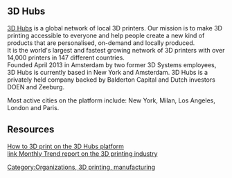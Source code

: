 ==3D Hubs==

[https://www.3dhubs.com/ 3D Hubs] is a global network of local 3D printers. Our mission is to make 3D printing accessible to everyone and help people create a new kind of products that are personalised, on-demand and locally produced.<br />

It is the world's largest and fastest growing network of 3D printers with over 14,000 printers in 147 different countries.<br />

Founded April 2013 in Amsterdam by two former 3D Systems employees, 3D Hubs is currently based in New York and Amsterdam. 3D Hubs is a privately held company backed by Balderton Capital and Dutch investors DOEN and Zeeburg.

Most active cities on the platform include: New York, Milan, Los Angeles, London and Paris.<br />

==Resources==

[https://www.3dhubs.com/how-to-3d-print/ How to 3D print on the 3D Hubs platform]<br />
[https://www.3dhubs.com/trends link Monthly Trend report on the 3D printing industry]<br />


[[Category:Organizations, 3D printing, manufacturing]]